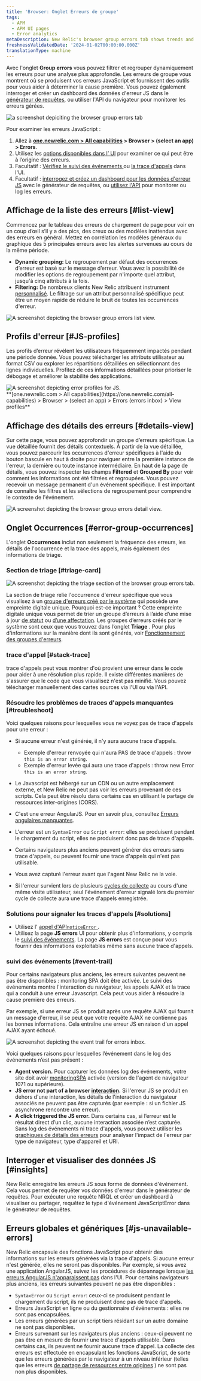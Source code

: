 ```yaml
---
title: 'Browser: Onglet Erreurs de groupe'
tags:
  - APM
  - APM UI pages
  - Error analytics
metaDescription: New Relic's browser group errors tab shows trends and anomalies that help you compare and troubleshoot error events.
freshnessValidatedDate: '2024-01-02T00:00:00.000Z'
translationType: machine
---
```


Avec l&apos;onglet <DNT>**Group errors**</DNT> vous pouvez filtrer et regrouper dynamiquement les erreurs pour une analyse plus approfondie. Les erreurs de groupe vous montrent où se produisent vos erreurs JavaScript et fournissent des outils pour vous aider à déterminer la cause première. Vous pouvez également interroger et créer un dashboard des données d&apos;erreur JS dans le [générateur de requêtes](/docs/query-your-data/explore-query-data/query-builder/introduction-query-builder), ou utiliser l&apos;API du navigateur pour monitorer les erreurs gérées.

<img title="browser group errors tab " alt="a screenshot depiciting the browser group errors tab" src="/images/errors-inbox_screenshot-full_browser-group-errors-tab.webp" />

Pour examiner les erreurs JavaScript :

1. Allez à <DNT>**[one.newrelic.com &gt; All capabilities](https://one.newrelic.com/all-capabilities) &gt; Browser &gt; (select an app) &gt; Errors**</DNT>.
2. Utilisez les [options disponibles dans l’ UI](#ui-features) pour examiner ce qui peut être à l’origine des erreurs.
3. Facultatif : [Vérifiez le suivi des événements ](#event-trail)ou [la trace d&apos;appels](#stack-trace) dans l&apos;UI.
4. Facultatif : [interrogez et créez un dashboard pour les données d&apos;erreur JS](#insights) avec le générateur de requêtes, ou [utilisez l&apos;API](#api-logs) pour monitorer ou log les erreurs.

## Affichage de la liste des erreurs [#list-view]

Commencez par le tableau des erreurs de chargement de page pour voir en un coup d’œil s’il y a des pics, des creux ou des modèles inattendus avec des erreurs en général. Mettez en corrélation les modèles généraux du graphique des 5 principales erreurs avec les alertes survenues au cours de la même période.

* <DNT>**Dynamic grouping:**</DNT> Le regroupement par défaut des occurrences d’erreur est basé sur le message d’erreur. Vous avez la possibilité de modifier les options de regroupement par n&apos;importe quel attribut, jusqu&apos;à cinq attributs à la fois.
* <DNT>**Filtering:**</DNT> De nombreux clients New Relic attribuent instrument [personnalisé](/docs/data-apis/custom-data/custom-events/collect-custom-attributes/#enabling-custom). Le filtrage sur un attribut personnalisé spécifique peut être un moyen rapide de réduire le bruit de toutes les occurrences d&apos;erreur.

<img title="browser group errors list view" alt="A screenshot depicting the browser group errors list view. " src="/images/errors-inbox_screenshot-full_browser-errors-list-view.webp" />

## Profils d&apos;erreur [#JS-profiles]

Les profils d’erreur révèlent les utilisateurs fréquemment impactés pendant une période donnée. Vous pouvez télécharger les attributs utilisateur au format CSV ou explorer les répartitions détaillées en sélectionnant des lignes individuelles. Profitez de ces informations détaillées pour prioriser le débogage et améliorer la stabilité des applications.

<img title="JS error profiles" alt="A screenshot depicting error profiles for JS." src="/images/errors-inbox_screenshot-crop_browser-error-profiles.webp" />

<figcaption>
  <DNT>
    **[one.newrelic.com &gt; All capabilities](https://one.newrelic.com/all-capabilities) &gt; Browser &gt; (select an app) &gt; Errors (errors inbox) &gt; View profiles**
  </DNT>
</figcaption>

## Affichage des détails des erreurs [#details-view]

Sur cette page, vous pouvez approfondir un groupe d’erreurs spécifique. La vue détaillée fournit des détails contextuels. À partir de la vue détaillée, vous pouvez parcourir les occurrences d&apos;erreur spécifiques à l&apos;aide du bouton bascule en haut à droite pour naviguer entre la première instance de l&apos;erreur, la dernière ou toute instance intermédiaire. En haut de la page de détails, vous pouvez inspecter les champs <DNT>**Filtered**</DNT> et <DNT>**Grouped By**</DNT> pour voir comment les informations ont été filtrées et regroupées. Vous pouvez recevoir un message permanent d&apos;un événement spécifique. Il est important de connaître les filtres et les sélections de regroupement pour comprendre le contexte de l&apos;événement.

<img title="browser errors details view" alt="A screenshot depicting the browser group errors detail view. " src="/images/errors-inbox_screenshot-crop_browser-errors-details-view.webp" />

## Onglet Occurrences [#error-group-occurrences]

L&apos;onglet <DNT>**Occurrences**</DNT> inclut non seulement la fréquence des erreurs, les détails de l&apos;occurrence et la trace des appels, mais également des informations de triage.

### Section de triage [#triage-card]

<img title="errors inbox triage" alt="A screenshot depicting the triage section of the browser group errors tab." src="/images/errors-inbox_screenshot-crop_errors-inbox-triage-section.webp" />

La section de triage relie l&apos;occurrence d&apos;erreur spécifique que vous visualisez à un [groupe d&apos;erreurs créé par le système](/docs/errors-inbox/errors-inbox/#groups) qui possède une empreinte digitale unique. Pourquoi est-ce important ? Cette empreinte digitale unique vous permet de trier un groupe d’erreurs à l’aide d’une mise à jour [de statut](/docs/errors-inbox/errors-inbox/#status) ou [d’une affectation](/docs/errors-inbox/errors-inbox/#assign). Les groupes d’erreurs créés par le système sont ceux que vous trouvez dans l’onglet <DNT>**Triage**</DNT> . Pour plus d&apos;informations sur la manière dont ils sont générés, voir [Fonctionnement des groupes d&apos;erreurs](/docs/errors-inbox/errors-inbox/#how-groups-work).

### trace d&apos;appel [#stack-trace]

trace d&apos;appels peut vous montrer d&apos;où provient une erreur dans le code pour aider à une résolution plus rapide. Il existe différentes manières de s&apos;assurer que le code que vous visualisez n&apos;est pas minifié. Vous pouvez télécharger manuellement des cartes sources via l&apos;UI ou via l&apos;API.

### Résoudre les problèmes de traces d&apos;appels manquantes [#troubleshoot]

Voici quelques raisons pour lesquelles vous ne voyez pas de trace d&apos;appels pour une erreur :

* Si aucune erreur n&apos;est générée, il n&apos;y aura aucune trace d&apos;appels.

  * Exemple d&apos;erreur renvoyée qui n&apos;aura PAS de trace d&apos;appels : throw `this is an error string`.
  * Exemple d&apos;erreur levée qui aura une trace d&apos;appels : throw new Error `this is an error string`.

* Le Javascript est hébergé sur un CDN ou un autre emplacement externe, et New Relic ne peut pas voir les erreurs provenant de ces scripts. Cela peut être résolu dans certains cas en utilisant le partage de ressources inter-origines (CORS).

* C&apos;est une erreur AngularJS. Pour en savoir plus, consultez [Erreurs angulaires manquantes](/docs/browser/new-relic-browser/troubleshooting/angularjs-errors-do-not-appear).

* L&apos;erreur est un `SyntaxError` ou `Script error`: elles se produisent pendant le chargement du script, elles ne produisent donc pas de trace d&apos;appels.

* Certains navigateurs plus anciens peuvent générer des erreurs sans trace d&apos;appels, ou peuvent fournir une trace d&apos;appels qui n&apos;est pas utilisable.

* Vous avez capturé l&apos;erreur avant que l&apos;agent New Relic ne la voie.

* Si l&apos;erreur survient lors de plusieurs [cycles de collecte](/docs/new-relic-solutions/get-started/glossary/#harvest-cycle) au cours d&apos;une même visite utilisateur, seul l&apos;événement d&apos;erreur signalé lors du premier cycle de collecte aura une trace d&apos;appels enregistrée.

### Solutions pour signaler les traces d&apos;appels [#solutions]

* Utilisez l&apos; [appel d&apos;API`noticeError` ](/docs/browser/new-relic-browser/browser-agent-spa-api/notice-error).
* Utilisez la page <DNT>**JS errors**</DNT> UI pour obtenir plus d&apos;informations, y compris le [suivi des événements](#event-trail). La page <DNT>**JS errors**</DNT> est conçue pour vous fournir des informations exploitables même sans aucune trace d&apos;appels.

### suivi des événements [#event-trail]

Pour certains navigateurs plus anciens, les erreurs suivantes peuvent ne pas être disponibles : monitoring SPA doit être activée. Le suivi des événements montre l&apos;interaction du navigateur, les appels AJAX et la trace qui a conduit à une erreur Javascript. Cela peut vous aider à résoudre la cause première des erreurs.

Par exemple, si une erreur JS se produit après une requête AJAX qui fournit un message d&apos;erreur, il se peut que votre requête AJAX ne contienne pas les bonnes informations. Cela entraîne une erreur JS en raison d&apos;un appel AJAX ayant échoué.

<img title="event trail errors inbox" alt="A screenshot depicting the event trail for errors inbox. " src="/images/errors-inbox_screenshot-crop_event-trail-for-errors-inbox.webp" />

Voici quelques raisons pour lesquelles l’événement dans le log des événements n’est pas présent :

* <DNT>**Agent version.**</DNT> Pour capturer les données log des événements, votre site doit avoir [monitoringSPA](/docs/browser/single-page-app-monitoring/get-started/install-single-page-app-monitoring-new-relic-browser) activée (version de l&apos;agent de navigateur 1071 ou supérieure).
* <DNT>**JS error not part of a browser [interaction](/docs/using-new-relic/welcome-new-relic/getting-started/glossary#interaction).**</DNT> Si l&apos;erreur JS se produit en dehors d&apos;une interaction, les détails de l&apos;interaction du navigateur associés ne peuvent pas être capturés (par exemple : si un fichier JS asynchrone rencontre une erreur).
* <DNT>**A click triggered the JS error.**</DNT> Dans certains cas, si l’erreur est le résultat direct d’un clic, aucune interaction associée n’est capturée. Sans log des événements ni trace d&apos;appels, vous pouvez utiliser les [graphiques de détails des erreurs](#error-details) pour analyser l&apos;impact de l&apos;erreur par type de navigateur, type d&apos;appareil et URI.

## Interroger et visualiser des données JS [#insights]

New Relic enregistre les erreurs JS sous forme de données d&apos;événement. Cela vous permet de requêter vos données d&apos;erreur dans le générateur de requêtes. Pour exécuter une requête NRQL et créer un dashboard à visualiser ou partager, requêtez le type d&apos;événement JavaScriptError dans le générateur de requêtes.

## Erreurs globales et génériques [#js-unavailable-errors]

New Relic encapsule des fonctions JavaScript pour obtenir des informations sur les erreurs générées via la trace d&apos;appels. Si aucune erreur n&apos;est générée, elles ne seront pas disponibles. Par exemple, si vous avez une application AngularJS, suivez les procédures de dépannage lorsque [les erreurs AngularJS n&apos;apparaissent pas](/docs/browser/new-relic-browser/troubleshooting/angularjs-errors-do-not-appear) dans l&apos;UI. Pour certains navigateurs plus anciens, les erreurs suivantes peuvent ne pas être disponibles :

* `SyntaxError` ou `Script error`: ceux-ci se produisent pendant le chargement du script, ils ne produisent donc pas de trace d&apos;appels.
* Erreurs JavaScript en ligne ou du gestionnaire d&apos;événements : elles ne sont pas encapsulées.
* Les erreurs générées par un script tiers résidant sur un autre domaine ne sont pas disponibles.
* Erreurs survenant sur les navigateurs plus anciens : ceux-ci peuvent ne pas être en mesure de fournir une trace d&apos;appels utilisable. Dans certains cas, ils peuvent ne fournir aucune trace d&apos;appel. La collecte des erreurs est effectuée en encapsulant les fonctions JavaScript, de sorte que les erreurs générées par le navigateur à un niveau inférieur (telles que les erreurs [de partage de ressources entre origines](http://en.wikipedia.org/wiki/Cross-origin_resource_sharing) ) ne sont pas non plus disponibles.